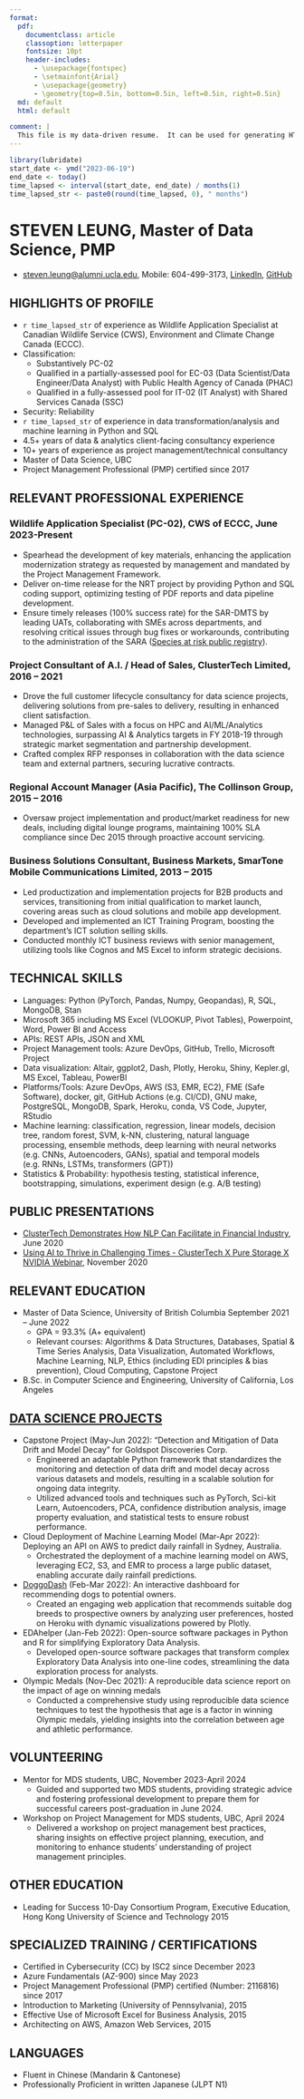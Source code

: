 ```yaml
---
format: 
  pdf:
    documentclass: article
    classoption: letterpaper
    fontsize: 10pt
    header-includes:
      - \usepackage{fontspec}
      - \setmainfont{Arial}
      - \usepackage{geometry}
      - \geometry{top=0.5in, bottom=0.5in, left=0.5in, right=0.5in}
  md: default
  html: default

comment: |
  This file is my data-driven resume.  It can be used for generating HTML, PDF and Word versions of the resume.
---
```


```r
library(lubridate)
start_date <- ymd("2023-06-19")
end_date <- today()
time_lapsed <- interval(start_date, end_date) / months(1)
time_lapsed_str <- paste0(round(time_lapsed, 0), " months")
```

# STEVEN LEUNG, Master of Data Science, PMP

-   [steven.leung\@alumni.ucla.edu](mailto:steven.leung@alumni.ucla.edu), Mobile: 604-499-3173, [LinkedIn](https://www.linkedin.com/in/stevenleung08), [GitHub](https://stevenleung2018.github.io)

## HIGHLIGHTS OF PROFILE

-   `r time_lapsed_str` of experience as Wildlife Application Specialist at Canadian Wildlife Service (CWS), Environment and Climate Change Canada (ECCC).
-   Classification:
    -   Substantively PC-02
    -   Qualified in a partially-assessed pool for EC-03 (Data Scientist/Data Engineer/Data Analyst) with Public Health Agency of Canada (PHAC)
    -   Qualified in a fully-assessed pool for IT-02 (IT Analyst) with Shared Services Canada (SSC)
-   Security: Reliability
-   `r time_lapsed_str` of experience in data transformation/analysis and machine learning in Python and SQL
-   4.5+ years of data & analytics client-facing consultancy experience
-   10+ years of experience as project management/technical consultancy
-   Master of Data Science, UBC
-   Project Management Professional (PMP) certified since 2017

## RELEVANT PROFESSIONAL EXPERIENCE

### Wildlife Application Specialist (PC-02), CWS of ECCC, June 2023-Present

-   Spearhead the development of key materials, enhancing the application modernization strategy as requested by management and mandated by the Project Management Framework.
-   Deliver on-time release for the NRT project by providing Python and SQL coding support, optimizing testing of PDF reports and data pipeline development.
-   Ensure timely releases (100% success rate) for the SAR-DMTS by leading UATs, collaborating with SMEs across departments, and resolving critical issues through bug fixes or workarounds, contributing to the administration of the SARA ([Species at risk public registry](https://www.canada.ca/en/environment-climate-change/services/species-risk-public-registry.html)).

### Project Consultant of A.I. / Head of Sales, ClusterTech Limited, 2016 -- 2021

-   Drove the full customer lifecycle consultancy for data science projects, delivering solutions from pre-sales to delivery, resulting in enhanced client satisfaction.
-   Managed P&L of Sales with a focus on HPC and AI/ML/Analytics technologies, surpassing AI & Analytics targets in FY 2018-19 through strategic market segmentation and partnership development.
-   Crafted complex RFP responses in collaboration with the data science team and external partners, securing lucrative contracts.

### Regional Account Manager (Asia Pacific), The Collinson Group, 2015 -- 2016

-   Oversaw project implementation and product/market readiness for new deals, including digital lounge programs, maintaining 100% SLA compliance since Dec 2015 through proactive account servicing.

### Business Solutions Consultant, Business Markets, SmarTone Mobile Communications Limited, 2013 -- 2015

-   Led productization and implementation projects for B2B products and services, transitioning from initial qualification to market launch, covering areas such as cloud solutions and mobile app development.
-   Developed and implemented an ICT Training Program, boosting the department's ICT solution selling skills.
-   Conducted monthly ICT business reviews with senior management, utilizing tools like Cognos and MS Excel to inform strategic decisions.

## TECHNICAL SKILLS

-   Languages: Python (PyTorch, Pandas, Numpy, Geopandas), R, SQL, MongoDB, Stan
-   Microsoft 365 including MS Excel (VLOOKUP, Pivot Tables), Powerpoint, Word, Power BI and Access
-   APIs: REST APIs, JSON and XML
-   Project Management tools: Azure DevOps, GitHub, Trello, Microsoft Project
-   Data visualization: Altair, ggplot2, Dash, Plotly, Heroku, Shiny, Kepler.gl, MS Excel, Tableau, PowerBI
-   Platforms/Tools: Azure DevOps, AWS (S3, EMR, EC2), FME (Safe Software), docker, git, GitHub Actions (e.g. CI/CD), GNU make, PostgreSQL, MongoDB, Spark, Heroku, conda, VS Code, Jupyter, RStudio
-   Machine learning: classification, regression, linear models, decision tree, random forest, SVM, k-NN, clustering, natural language processing, ensemble methods, deep learning with neural networks (e.g. CNNs, Autoencoders, GANs), spatial and temporal models (e.g. RNNs, LSTMs, transformers (GPT))
-   Statistics & Probability: hypothesis testing, statistical inference, bootstrapping, simulations, experiment design (e.g. A/B testing)

## PUBLIC PRESENTATIONS

-   [ClusterTech Demonstrates How NLP Can Facilitate in Financial Industry](https://www.youtube.com/watch?v=o7gcxLfbv0Y), June 2020
-   [Using AI to Thrive in Challenging Times - ClusterTech X Pure Storage X NVIDIA Webinar](https://www.youtube.com/watch?v=HnlXPvLIXR0), November 2020

## RELEVANT EDUCATION

-   Master of Data Science, University of British Columbia September 2021 -- June 2022
    -   GPA = 93.3% (A+ equivalent)
    -   Relevant courses: Algorithms & Data Structures, Databases, Spatial & Time Series Analysis, Data Visualization, Automated Workflows, Machine Learning, NLP, Ethics (including EDI principles & bias prevention), Cloud Computing, Capstone Project
-   B.Sc. in Computer Science and Engineering, University of California, Los Angeles

## [DATA SCIENCE PROJECTS](stevenleung2018.github.io)

-   Capstone Project (May-Jun 2022): "Detection and Mitigation of Data Drift and Model Decay" for Goldspot Discoveries Corp.
    -   Engineered an adaptable Python framework that standardizes the monitoring and detection of data drift and model decay across various datasets and models, resulting in a scalable solution for ongoing data integrity.
    -   Utilized advanced tools and techniques such as PyTorch, Sci-kit Learn, Autoencoders, PCA, confidence distribution analysis, image property evaluation, and statistical tests to ensure robust performance.
-   Cloud Deployment of Machine Learning Model (Mar-Apr 2022): Deploying an API on AWS to predict daily rainfall in Sydney, Australia.
    -   Orchestrated the deployment of a machine learning model on AWS, leveraging EC2, S3, and EMR to process a large public dataset, enabling accurate daily rainfall predictions.
-   [DoggoDash](https://doggodash.onrender.com) (Feb-Mar 2022): An interactive dashboard for recommending dogs to potential owners.
    -   Created an engaging web application that recommends suitable dog breeds to prospective owners by analyzing user preferences, hosted on Heroku with dynamic visualizations powered by Plotly.
-   EDAhelper (Jan-Feb 2022): Open-source software packages in Python and R for simplifying Exploratory Data Analysis.
    -   Developed open-source software packages that transform complex Exploratory Data Analysis into one-line codes, streamlining the data exploration process for analysts.
-   Olympic Medals (Nov-Dec 2021): A reproducible data science report on the impact of age on winning medals
    -   Conducted a comprehensive study using reproducible data science techniques to test the hypothesis that age is a factor in winning Olympic medals, yielding insights into the correlation between age and athletic performance.

## VOLUNTEERING

-   Mentor for MDS students, UBC, November 2023-April 2024
    -   Guided and supported two MDS students, providing strategic advice and fostering professional development to prepare them for successful careers post-graduation in June 2024.
-   Workshop on Project Management for MDS students, UBC, April 2024
    -   Delivered a workshop on project management best practices, sharing insights on effective project planning, execution, and monitoring to enhance students' understanding of project management principles.

## OTHER EDUCATION

-   Leading for Success 10-Day Consortium Program, Executive Education, Hong Kong University of Science and Technology 2015

## SPECIALIZED TRAINING / CERTIFICATIONS

-   Certified in Cybersecurity (CC) by ISC2 since December 2023
-   Azure Fundamentals (AZ-900) since May 2023
-   Project Management Professional (PMP) certified (Number: 2116816) since 2017
-   Introduction to Marketing (University of Pennsylvania), 2015
-   Effective Use of Microsoft Excel for Business Analysis, 2015
-   Architecting on AWS, Amazon Web Services, 2015

## LANGUAGES

-   Fluent in Chinese (Mandarin & Cantonese)
-   Professionally Proficient in written Japanese (JLPT N1)
